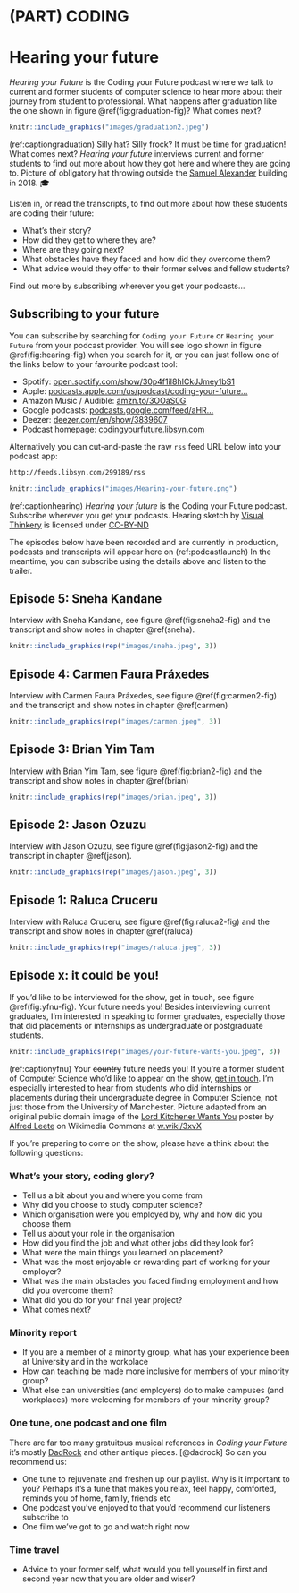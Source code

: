 # (PART) CODING {-}

# Hearing your future {#hearing}

*Hearing your Future* is the Coding your Future podcast where we talk to current and former students of computer science to hear more about their journey from student to professional. What happens after graduation like the one shown in figure \@ref(fig:graduation-fig)? What comes next?

```r
knitr::include_graphics("images/graduation2.jpeg")
```

(ref:captiongraduation) Silly hat? Silly frock? It must be time for graduation! What comes next? *Hearing your future* interviews current and former students to find out more about how they got here and where they are going to. Picture of obligatory hat throwing outside the [Samuel Alexander](https://en.wikipedia.org/wiki/Samuel_Alexander) building in 2018. 🎓

Listen in, or read the transcripts, to find out more about how these students are coding their future:

* What's their story?  
* How did they get to where they are?
* Where are they going next?
* What obstacles have they faced and how did they overcome them?
* What advice would they offer to their former selves and fellow students?

Find out more by subscribing wherever you get your podcasts...

## Subscribing to your future {#subscribing}

You can subscribe by searching for `Coding your Future` or `Hearing your Future` from your podcast provider. You will see logo shown in figure \@ref(fig:hearing-fig) when you search for it, or you can just follow one of the links below to your favourite podcast tool:

* Spotify: [open.spotify.com/show/30p4f1iI8hICkJJmey1bS1](https://open.spotify.com/show/30p4f1iI8hICkJJmey1bS1)
* Apple: [podcasts.apple.com/us/podcast/coding-your-future...](https://podcasts.apple.com/us/podcast/coding-your-future/id1632252996)
* Amazon Music / Audible: [amzn.to/3OOaS0G](https://amzn.to/3OOaS0G)
* Google podcasts: [podcasts.google.com/feed/aHR...](https://podcasts.google.com/feed/aHR0cHM6Ly9mZWVkcy5saWJzeW4uY29tLzI5OTE4OS9yc3M=)
* Deezer: [deezer.com/en/show/3839607](https://www.deezer.com/en/show/3839607)
* Podcast homepage: [codingyourfuture.libsyn.com](https://codingyourfuture.libsyn.com/)

Alternatively you can cut-and-paste the raw `rss` feed URL below into your podcast app:

```md
http://feeds.libsyn.com/299189/rss
```

```r
knitr::include_graphics("images/Hearing-your-future.png")
```

(ref:captionhearing) *Hearing your future* is the Coding your Future podcast. Subscribe wherever you get your podcasts. Hearing sketch by [Visual Thinkery](https://visualthinkery.com/) is licensed under [CC-BY-ND](https://creativecommons.org/licenses/by-nd/4.0/)

The episodes below have been recorded and are currently in production, podcasts and transcripts will appear here on (ref:podcastlaunch) In the meantime, you can subscribe using the details above and listen to the trailer.

## Episode 5: Sneha Kandane {#ep5}

Interview with Sneha Kandane, see figure \@ref(fig:sneha2-fig) and the transcript and show notes in chapter \@ref(sneha).

```r
knitr::include_graphics(rep("images/sneha.jpeg", 3))
```

## Episode 4: Carmen Faura Práxedes {#ep4}

Interview with Carmen Faura Práxedes, see figure \@ref(fig:carmen2-fig) and the transcript and show notes in chapter \@ref(carmen)

```r
knitr::include_graphics(rep("images/carmen.jpeg", 3))
```

## Episode 3: Brian Yim Tam {#ep3}

Interview with Brian Yim Tam, see figure \@ref(fig:brian2-fig) and the transcript and show notes in chapter \@ref(brian)

```r
knitr::include_graphics(rep("images/brian.jpeg", 3))
```

## Episode 2: Jason Ozuzu {#ep2}

Interview with Jason Ozuzu, see figure \@ref(fig:jason2-fig) and the transcript in chapter \@ref(jason).

```r
knitr::include_graphics(rep("images/jason.jpeg", 3))
```

## Episode 1: Raluca Cruceru {#ep1}

Interview with Raluca Cruceru, see figure \@ref(fig:raluca2-fig) and the transcript and show notes in chapter \@ref(raluca)

```r
knitr::include_graphics(rep("images/raluca.jpeg", 3))
```

## Episode x: it could be you! {#you}
If you'd like to be interviewed for the show, get in touch, see figure \@ref(fig:yfnu-fig). Your future needs you! Besides interviewing current graduates, I'm interested in speaking to former graduates, especially those that did placements or internships as undergraduate or postgraduate students.

```r
knitr::include_graphics(rep("images/your-future-wants-you.jpeg", 3))
```

(ref:captionyfnu) Your ~~country~~ future needs you! If you're a former student of Computer Science who'd like to appear on the show, [get in touch](https://personalpages.manchester.ac.uk/staff/duncan.hull/contact). I'm especially interested to hear from students who did internships or placements during their undergraduate degree in Computer Science, not just those from the University of Manchester. Picture adapted from an original public domain image of the [Lord Kitchener Wants You](https://en.wikipedia.org/wiki/Lord_Kitchener_Wants_You) poster by [Alfred Leete](https://en.wikipedia.org/wiki/Alfred_Leete) on Wikimedia Commons at [w.wiki/3xvX](https://w.wiki/3xvX)

If you're preparing to come on the show, please have a think about the following questions:

### What's your story, coding glory? {#wyscg}
* Tell us a bit about you and where you come from
* Why did you choose to study computer science?
* Which organisation were you employed by, why and how did you choose them
* Tell us about your role in the organisation
* How did you find the job and what other jobs did they look for?
* What were the main things you learned on placement?
* What was the most enjoyable or rewarding part of working for your employer?
* What was the main obstacles you faced finding employment and how did you overcome them?
* What did you do for your final year project?
* What comes next?

### Minority report {#minority}
* If you are a member of a minority group, what has your experience been at University and in the workplace
* How can teaching be made more inclusive for members of your minority group?
* What else can universities (and employers) do to make campuses (and workplaces) more welcoming for members of your minority group?

### One tune, one podcast and one film {#otopof}

There are far too many gratuitous musical references in *Coding your Future* it’s mostly [DadRock](https://www.esquire.com/entertainment/music/a29419783/what-is-dad-rock/) and other antique pieces. [@dadrock] So can you recommend us:

* One tune to rejuvenate and freshen up our playlist. Why is it important to you? Perhaps it’s a tune that makes you relax, feel happy, comforted, reminds you of home, family, friends etc
* One podcast you’ve enjoyed to that you’d recommend our listeners subscribe to
* One film we’ve got to go and watch right now

### Time travel
* Advice to your former self, what would you tell yourself in first and second year now that you are older and wiser?
